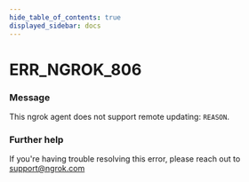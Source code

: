 ```yaml
---
hide_table_of_contents: true
displayed_sidebar: docs
---
```



# ERR_NGROK_806

### Message

This ngrok agent does not support remote updating: `REASON`.

<ErrorDetails error="err_ngrok_806" />

### Further help

If you're having trouble resolving this error, please reach out to [support@ngrok.com](mailto:support@ngrok.com?subject=Help%20with%20ERR_NGROK_806)
